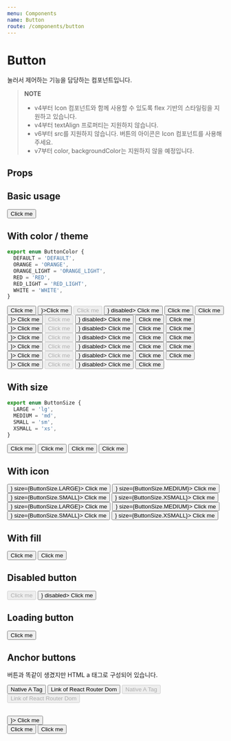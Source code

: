 ```yaml
---
menu: Components
name: Button
route: /components/button
---
```



# Button

눌러서 제어하는 기능을 담당하는 컴포넌트입니다.

> **NOTE**
>
> - v4부터 Icon 컴포넌트와 함께 사용할 수 있도록 flex 기반의 스타일링을 지원하고 있습니다.
> - v4부터 textAlign 프로퍼티는 지원하지 않습니다.
> - v6부터 src를 지원하지 않습니다. 버튼의 아이콘은 Icon 컴포넌트를 사용해주세요.
> - v7부터 color, backgroundColor는 지원하지 않을 예정입니다.

## Props

<PropsTable of={Button} />

## Basic usage

<Playground>
  <Button>Click me</Button>
</Playground>

## With color / theme

```ts
export enum ButtonColor {
  DEFAULT = 'DEFAULT',
  ORANGE = 'ORANGE',
  ORANGE_LIGHT = 'ORANGE_LIGHT',
  RED = 'RED',
  RED_LIGHT = 'RED_LIGHT',
  WHITE = 'WHITE',
}
```

<Playground>
  <PlayGroundContainer>
    <Button>Click me</Button>
    <Button leftIcon={<Icon.Add />}>Click me</Button>
    <Button disabled>Click me</Button>
    <Button leftIcon={<Icon.Add />} disabled>
      Click me
    </Button>
    <Button loading>Click me</Button>
  </PlayGroundContainer>
  <PlayGroundContainer theme={Theme.dark}>
    <Button theme={Theme.dark}>Click me</Button>
    <Button theme={Theme.dark} leftIcon={<Icon.Add />}>
      Click me
    </Button>
    <Button theme={Theme.dark} disabled>
      Click me
    </Button>
    <Button theme={Theme.dark} leftIcon={<Icon.Add />} disabled>
      Click me
    </Button>
    <Button theme={Theme.dark} loading>
      Click me
    </Button>
  </PlayGroundContainer>
  <PlayGroundContainer>
    <Button color={ButtonColor.ORANGE}>Click me</Button>
    <Button color={ButtonColor.ORANGE} leftIcon={<Icon.Add />}>
      Click me
    </Button>
    <Button color={ButtonColor.ORANGE} disabled>
      Click me
    </Button>
    <Button color={ButtonColor.ORANGE} leftIcon={<Icon.Add />} disabled>
      Click me
    </Button>
    <Button color={ButtonColor.ORANGE} loading>
      Click me
    </Button>
  </PlayGroundContainer>
  <PlayGroundContainer>
    <Button color={ButtonColor.ORANGE_LIGHT}>Click me</Button>
    <Button color={ButtonColor.ORANGE_LIGHT} leftIcon={<Icon.Add />}>
      Click me
    </Button>
    <Button color={ButtonColor.ORANGE_LIGHT} disabled>
      Click me
    </Button>
    <Button color={ButtonColor.ORANGE_LIGHT} leftIcon={<Icon.Add />} disabled>
      Click me
    </Button>
    <Button color={ButtonColor.ORANGE_LIGHT} loading>
      Click me
    </Button>
  </PlayGroundContainer>
  <PlayGroundContainer>
    <Button color={ButtonColor.RED}>Click me</Button>
    <Button color={ButtonColor.RED} leftIcon={<Icon.Add />}>
      Click me
    </Button>
    <Button color={ButtonColor.RED} disabled>
      Click me
    </Button>
    <Button color={ButtonColor.RED} leftIcon={<Icon.Add />} disabled>
      Click me
    </Button>
    <Button color={ButtonColor.RED} loading>
      Click me
    </Button>
  </PlayGroundContainer>
  <PlayGroundContainer>
    <Button color={ButtonColor.RED_LIGHT}>Click me</Button>
    <Button color={ButtonColor.RED_LIGHT} leftIcon={<Icon.Add />}>
      Click me
    </Button>
    <Button color={ButtonColor.RED_LIGHT} disabled>
      Click me
    </Button>
    <Button color={ButtonColor.RED_LIGHT} leftIcon={<Icon.Add />} disabled>
      Click me
    </Button>
    <Button color={ButtonColor.RED_LIGHT} loading>
      Click me
    </Button>
  </PlayGroundContainer>
  <PlayGroundContainer theme={Theme.dark}>
    <Button color={ButtonColor.WHITE}>Click me</Button>
    <Button color={ButtonColor.WHITE} leftIcon={<Icon.Add />}>
      Click me
    </Button>
    <Button color={ButtonColor.WHITE} disabled>
      Click me
    </Button>
    <Button color={ButtonColor.WHITE} leftIcon={<Icon.Add />} disabled>
      Click me
    </Button>
    <Button color={ButtonColor.WHITE} loading>
      Click me
    </Button>
  </PlayGroundContainer>
</Playground>

## With size

```ts
export enum ButtonSize {
  LARGE = 'lg',
  MEDIUM = 'md',
  SMALL = 'sm',
  XSMALL = 'xs',
}
```

<Playground>
  <PlayGroundContainer>
    <Button size={ButtonSize.LARGE}>Click me</Button>
    <Button size={ButtonSize.MEDIUM}>Click me</Button>
    <Button size={ButtonSize.SMALL}>Click me</Button>
    <Button size={ButtonSize.XSMALL}>Click me</Button>
  </PlayGroundContainer>
</Playground>

## With icon

<Playground>
  <PlayGroundContainer>
    <Button leftIcon={<Icon.Heart />} size={ButtonSize.LARGE}>
      Click me
    </Button>
    <Button leftIcon={<Icon.Heart />} size={ButtonSize.MEDIUM}>
      Click me
    </Button>
    <Button leftIcon={<Icon.Heart />} size={ButtonSize.SMALL}>
      Click me
    </Button>
    <Button leftIcon={<Icon.Heart />} size={ButtonSize.XSMALL}>
      Click me
    </Button>
  </PlayGroundContainer>
  <PlayGroundContainer>
    <Button rightIcon={<Icon.HeartOutline />} size={ButtonSize.LARGE}>
      Click me
    </Button>
    <Button rightIcon={<Icon.HeartOutline />} size={ButtonSize.MEDIUM}>
      Click me
    </Button>
    <Button rightIcon={<Icon.HeartOutline />} size={ButtonSize.SMALL}>
      Click me
    </Button>
    <Button rightIcon={<Icon.HeartOutline />} size={ButtonSize.XSMALL}>
      Click me
    </Button>
  </PlayGroundContainer>
</Playground>

## With fill

<Playground>
  <PlayGroundContainer>
    <Button>Click me</Button>
    <Button fill>Click me</Button>
  </PlayGroundContainer>
</Playground>

## Disabled button

<Playground>
  <PlayGroundContainer>
    <Button disabled>Click me</Button>
    <Button rightIcon={<Icon.Heart />} disabled>
      Click me
    </Button>
  </PlayGroundContainer>
</Playground>

## Loading button

<Playground>
  <Button loading>Click me</Button>
</Playground>

## Anchor buttons

버튼과 똑같이 생겼지만 HTML a 태그로 구성되어 있습니다.

<Playground>
  <PlayGroundContainer>
    <Button href="/" target="_blank">
      Native A Tag
    </Button>
    <Button to="/" target="_blank">
      Link of React Router Dom
    </Button>
  </PlayGroundContainer>
  <PlayGroundContainer>
    <Button href="/" target="_blank" disabled>
      Native A Tag
    </Button>
    <Button to="/" target="_blank" disabled>
      Link of React Router Dom
    </Button>
  </PlayGroundContainer>
</Playground>

##

<Playground>
  <PlayGroundContainer>
    <Button size="xs" variant="default" theme={Theme.dark} leftIcon={<Icon.Heart />}>
      Click me
    </Button>
    <div style={{ display: 'flex' }}>
      <Button>Click me</Button>
      <Button fill color={ButtonColor.ORANGE}>
        Click me
      </Button>
    </div>
  </PlayGroundContainer>
</Playground>
